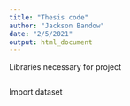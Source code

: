 ```yaml
---
title: "Thesis code"
author: "Jackson Bandow"
date: "2/5/2021"
output: html_document
---
```


Libraries necessary for project

```r

```


Import dataset

```r

```